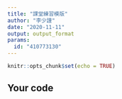 ```yaml
---
title: "課堂練習模版"
author: "李少謹"
date: "2020-11-11"
output: output_format
params:
  id: "410773130"
---
```


```r
knitr::opts_chunk$set(echo = TRUE)
```

## Your code

```r

```

